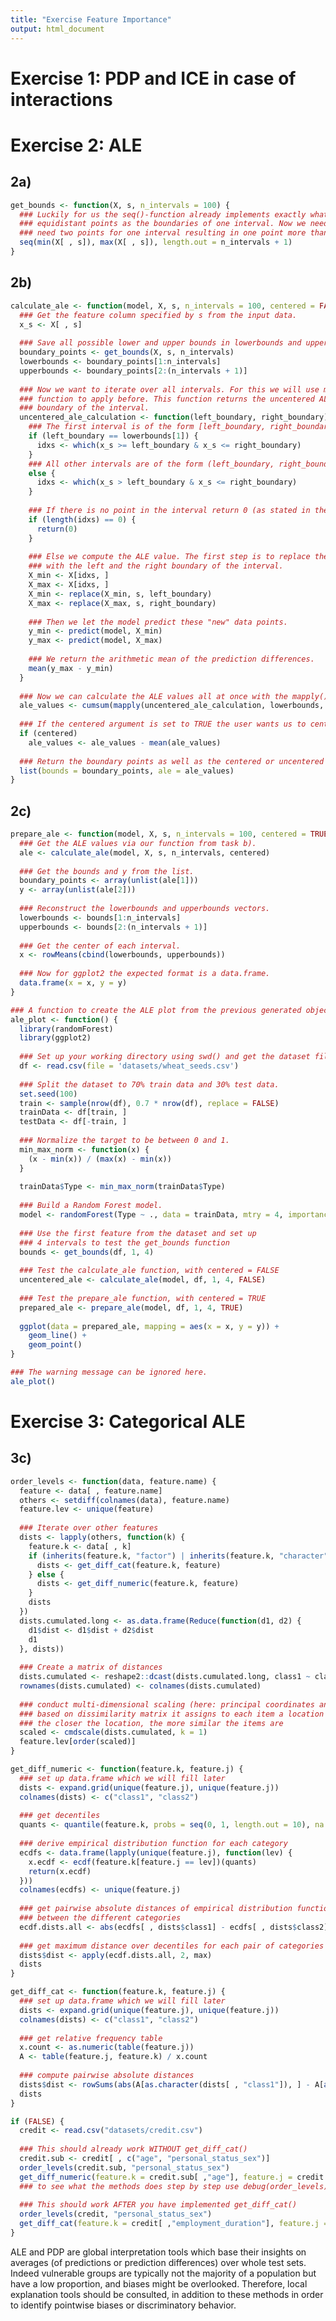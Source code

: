 ```yaml
---
title: "Exercise Feature Importance"
output: html_document
---
```

# Exercise 1: PDP and ICE in case of interactions
\begin{enumerate} [a)]
  \item Derivation of PD function for $S = \{1\}$ (with $C = \{2\}$) given
  \begin{equation*}
   \fh(\xv) = \fh(x_1, x_2) = \hat\beta_1 x_1 + \hat\beta_2 x_2 + \hat\beta_3 x_1 x_2 + \hat\beta_0
  \label{eq:linmod}
  \end{equation*}
  
  $$
  \begin{aligned}
  f_{1, PD}(x_1) = \E_{x_2} \left( \fh(x_1, x_2) \right) &= \int_{-\infty}^{\infty} \left( \hat\beta_1 x_1 + \hat\beta_2 x_2 + \hat\beta_3 x_1 x_2 + \hat\beta_0 \right) \, d\P(x_2) \\
  &= \hat\beta_1 x_1 + \int_{-\infty}^{\infty} \hat\beta_2 x_2 + \hat\beta_3 x_1 x_2 \, d\P(x_2) + \hat\beta_0 \\
    &= \hat\beta_1 x_1 + \int_{-\infty}^{\infty} (\hat\beta_2 + \hat\beta_3 x_1) x_2 \, d\P(x_2) + \hat\beta_0 \\
    &= \hat\beta_1 x_1 + (\hat\beta_2 + \hat\beta_3 x_1) \cdot \int_{-\infty}^{\infty} x_2 \, d\P(x_2) + \hat\beta_0 \\
        &= \hat\beta_1 x_1 + (\hat\beta_2 + \hat\beta_3 x_1) \cdot \E_{x_2} (x_2) + \hat\beta_0 
  \end{aligned}
  $$

  \item PD function for $\hat\beta_0 = 0$, $\hat\beta_1 = -8$, $\hat\beta_2 = 0.2$, $\hat\beta_3 = 16$, $X_1 \sim Unif(-1, 1)$ and  $X_2 \sim B(1, 0.5)$. 
  $$
  \begin{aligned}
  f_{1, PD}(x_1) = \hat\beta_1 x_1 + (\hat\beta_2 + \hat\beta_3 x_1) \cdot \E_{x_2} (x_2) + \hat\beta_0 
        &= -8 x_1 + (0.2 + 16 x_1) \cdot \E_{x_2} (x_2) + 0 \\
        &= -8 x_1 + (0.2 + 16 x_1) \cdot 0.5 \\
        &= -8 x_1 + 0.1 + 8 x_1 \\
        &= 0.1 + 0 x_1
  \end{aligned}
  $$
  
  \item ICE functions for group $X_2 = 1$ and for group $X_2 = 0$: 
    $$f_1(x_1) = \begin{cases}
      - 8 x_1 + (0.2 + 16 x_1) \cdot 1 = 8 x_1 + 0.2 & x_2 = 1 \\
      - 8 x_1 + (0.2 + 16 x_1) \cdot 0 = - 8 x_1 & x_2 = 0
    \end{cases}$$
    
  The light green dots correspond to group $X_2 = 1$, the light blue dots to group $X_2 = 0$.
  
   \item The example illustrates that by averaging of ICE curves for a PD plot, 
   we might obfuscate heterogeneous effects and interactions. 
   Although ICE curves showed a strong effect of $X_1$ on $Y$, the effect was not 
   apparent in PDPs.
   Therefore, it is highly recommended to plot PD plots and ICE curves together. 

\begin{center}
  \includegraphics[width=\maxwidth]{figure/pdpinteraction_ICE_curve_sol.pdf}
\end{center}
\end{enumerate}

# Exercise 2: ALE
## 2a)
```r
get_bounds <- function(X, s, n_intervals = 100) {
  ### Luckily for us the seq()-function already implements exactly what we want if we take two neighboring 
  ### equidistant points as the boundaries of one interval. Now we need n_intervals + 1 points since we always
  ### need two points for one interval resulting in one point more than the number of intervals we want.
  seq(min(X[ , s]), max(X[ , s]), length.out = n_intervals + 1)
}
```

## 2b)
```r
calculate_ale <- function(model, X, s, n_intervals = 100, centered = FALSE) {
  ### Get the feature column specified by s from the input data.
  x_s <- X[ , s]
  
  ### Save all possible lower and upper bounds in lowerbounds and upperbounds, respectively. 
  boundary_points <- get_bounds(X, s, n_intervals)
  lowerbounds <- boundary_points[1:n_intervals]
  upperbounds <- boundary_points[2:(n_intervals + 1)]
  
  ### Now we want to iterate over all intervals. For this we will use mapply() in the following but for readability we define the
  ### function to apply before. This function returns the uncentered ALE value for one interval given the left and the right
  ### boundary of the interval.
  uncentered_ale_calculation <- function(left_boundary, right_boundary) {
    ### The first interval is of the form [left_boundary, right_boundary] (so that we do not ignore the points with the minimal feature value).
    if (left_boundary == lowerbounds[1]) {
      idxs <- which(x_s >= left_boundary & x_s <= right_boundary)
    }
    ### All other intervals are of the form (left_boundary, right_boundary] (so that no point falls into two intervals).
    else {
      idxs <- which(x_s > left_boundary & x_s <= right_boundary)
    }
    
    ### If there is no point in the interval return 0 (as stated in the task).
    if (length(idxs) == 0) {
      return(0)
    }
    
    ### Else we compute the ALE value. The first step is to replace the feature values of all the points that fall into the interval
    ### with the left and the right boundary of the interval.
    X_min <- X[idxs, ]
    X_max <- X[idxs, ]
    X_min <- replace(X_min, s, left_boundary)
    X_max <- replace(X_max, s, right_boundary)
    
    ### Then we let the model predict these "new" data points.
    y_min <- predict(model, X_min)
    y_max <- predict(model, X_max)
    
    ### We return the arithmetic mean of the prediction differences.
    mean(y_max - y_min)
  }
  
  ### Now we can calculate the ALE values all at once with the mapply()-function. We accumulate them via the cumsum()-function.
  ale_values <- cumsum(mapply(uncentered_ale_calculation, lowerbounds, upperbounds))
  
  ### If the centered argument is set to TRUE the user wants us to center the ALE values.
  if (centered)
    ale_values <- ale_values - mean(ale_values)
  
  ### Return the boundary points as well as the centered or uncentered ALE values.
  list(bounds = boundary_points, ale = ale_values)
}
```

## 2c)
```r
prepare_ale <- function(model, X, s, n_intervals = 100, centered = TRUE) {
  ### Get the ALE values via our function from task b).
  ale <- calculate_ale(model, X, s, n_intervals, centered)
  
  ### Get the bounds and y from the list.
  boundary_points <- array(unlist(ale[1]))
  y <- array(unlist(ale[2]))
  
  ### Reconstruct the lowerbounds and upperbounds vectors.
  lowerbounds <- bounds[1:n_intervals]
  upperbounds <- bounds[2:(n_intervals + 1)]
  
  ### Get the center of each interval.
  x <- rowMeans(cbind(lowerbounds, upperbounds))
  
  ### Now for ggplot2 the expected format is a data.frame.
  data.frame(x = x, y = y)
}

### A function to create the ALE plot from the previous generated objects.
ale_plot <- function() {
  library(randomForest)
  library(ggplot2)
  
  ### Set up your working directory using swd() and get the dataset file. 
  df <- read.csv(file = 'datasets/wheat_seeds.csv')
  
  ### Split the dataset to 70% train data and 30% test data.
  set.seed(100)
  train <- sample(nrow(df), 0.7 * nrow(df), replace = FALSE)
  trainData <- df[train, ]
  testData <- df[-train, ]
  
  ### Normalize the target to be between 0 and 1.
  min_max_norm <- function(x) {
    (x - min(x)) / (max(x) - min(x))
  }
  
  trainData$Type <- min_max_norm(trainData$Type)
  
  ### Build a Random Forest model.
  model <- randomForest(Type ~ ., data = trainData, mtry = 4, importance = TRUE)
  
  ### Use the first feature from the dataset and set up
  ### 4 intervals to test the get_bounds function
  bounds <- get_bounds(df, 1, 4)
  
  ### Test the calculate_ale function, with centered = FALSE
  uncentered_ale <- calculate_ale(model, df, 1, 4, FALSE)
  
  ### Test the prepare_ale function, with centered = TRUE
  prepared_ale <- prepare_ale(model, df, 1, 4, TRUE)
  
  ggplot(data = prepared_ale, mapping = aes(x = x, y = y)) + 
    geom_line() + 
    geom_point()
}

### The warning message can be ignored here.
ale_plot()
```

# Exercise 3: Categorical ALE
\begin{enumerate}[a)]
\item 
Overall, all customers, regardless of their personal status and gender, have on 
average a high probability of being a low (good) risk for the bank. 
The average marginal prediction for divorced or separated male customers
reveals a slightly higher risk for this group. 
\item 
The ALE is faster to compute and unbiased. Unbiasedness means that it does 
not suffer from the extrapolation problem which is especially apparent in PDPs 
when features are correlated.
% SAY in CLASS:
% Since \texttt{personal\_status\_sex} is a categorical feature, we cannot 
% use the Pearson correlation coefficients (even for 
% numerical features it is not always a good idea (see in-class exercise)). 
% For two categorical features we can use a $\Chi^2$-test 
% and for categorical vs. a numerical features we could rely on a one-way ANOVA F-test. 
\end{enumerate}

## 3c)
```r
order_levels <- function(data, feature.name) {
  feature <- data[ , feature.name]
  others <- setdiff(colnames(data), feature.name)
  feature.lev <- unique(feature)
  
  ### Iterate over other features 
  dists <- lapply(others, function(k) {
    feature.k <- data[ , k]
    if (inherits(feature.k, "factor") | inherits(feature.k, "character")) {
      dists <- get_diff_cat(feature.k, feature)
    } else {
      dists <- get_diff_numeric(feature.k, feature)
    }
    dists
  })
  dists.cumulated.long <- as.data.frame(Reduce(function(d1, d2) {
    d1$dist <- d1$dist + d2$dist
    d1
  }, dists))
  
  ### Create a matrix of distances
  dists.cumulated <- reshape2::dcast(dists.cumulated.long, class1 ~ class2, value.var = "dist")[ , -1]
  rownames(dists.cumulated) <- colnames(dists.cumulated)
  
  ### conduct multi-dimensional scaling (here: principal coordinates analysis)
  ### based on dissimilarity matrix it assigns to each item a location in a low dimensional space 
  ### the closer the location, the more similar the items are
  scaled <- cmdscale(dists.cumulated, k = 1)
  feature.lev[order(scaled)]
}

get_diff_numeric <- function(feature.k, feature.j) {
  ### set up data.frame which we will fill later
  dists <- expand.grid(unique(feature.j), unique(feature.j))
  colnames(dists) <- c("class1", "class2")
  
  ### get decentiles
  quants <- quantile(feature.k, probs = seq(0, 1, length.out = 10), na.rm = TRUE, names = FALSE)
  
  ### derive empirical distribution function for each category
  ecdfs <- data.frame(lapply(unique(feature.j), function(lev) {
    x.ecdf <- ecdf(feature.k[feature.j == lev])(quants)
    return(x.ecdf)
  }))
  colnames(ecdfs) <- unique(feature.j)
  
  ### get pairwise absolute distances of empirical distribution function 
  ### between the different categories
  ecdf.dists.all <- abs(ecdfs[ , dists$class1] - ecdfs[ , dists$class2])
  
  ### get maximum distance over decentiles for each pair of categories
  dists$dist <- apply(ecdf.dists.all, 2, max)
  dists
}

get_diff_cat <- function(feature.k, feature.j) {
  ### set up data.frame which we will fill later
  dists <- expand.grid(unique(feature.j), unique(feature.j))
  colnames(dists) <- c("class1", "class2")
  
  ### get relative frequency table
  x.count <- as.numeric(table(feature.j))
  A <- table(feature.j, feature.k) / x.count
  
  ### compute pairwise absolute distances 
  dists$dist <- rowSums(abs(A[as.character(dists[ , "class1"]), ] - A[as.character(dists[ , "class2"]), ]))
  dists
}

if (FALSE) {
  credit <- read.csv("datasets/credit.csv")
  
  ### This should already work WITHOUT get_diff_cat()
  credit.sub <- credit[ , c("age", "personal_status_sex")]
  order_levels(credit.sub, "personal_status_sex")
  get_diff_numeric(feature.k = credit.sub[ ,"age"], feature.j = credit.sub[ ,"personal_status_sex"])
  ### to see what the methods does step by step use debug(order_levels) or debug(get_diff_numeric)
  
  ### This should work AFTER you have implemented get_diff_cat()
  order_levels(credit, "personal_status_sex")
  get_diff_cat(feature.k = credit[ ,"employment_duration"], feature.j = credit[ ,"personal_status_sex"])
}
```

\textbf{Bonus:} ALE and PDP are global interpretation tools which base their insights on averages (of predictions or 
prediction differences) over whole test sets.
Indeed vulnerable groups are typically not the majority of a population but have a low proportion, 
and biases might be overlooked.
Therefore, local explanation tools should be consulted, in addition to these methods in order to 
identify pointwise biases or discriminatory behavior.
